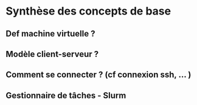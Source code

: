 # Synthèse des concepts de base

## Def machine virtuelle ?

## Modèle client-serveur ?

## Comment se connecter ? (cf connexion ssh, … )

## Gestionnaire de tâches - Slurm
